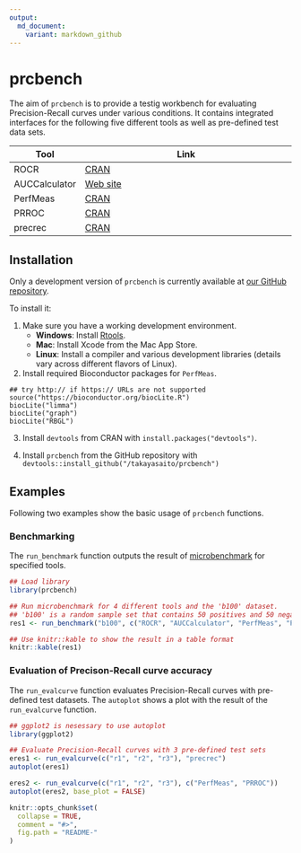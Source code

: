 ```yaml
---
output:
  md_document:
    variant: markdown_github
---
```


<!-- README.md is generated from README.Rmd. Please edit that file -->

# prcbench

The aim of `prcbench` is to provide a testig workbench for evaluating 
Precision-Recall curves under various conditions. It contains integrated 
interfaces for the following five different tools as well as pre-defined test 
data sets. 

| Tool          | Link                                                     |
| ------------- | -------------------------------------------------------- |
| ROCR          | [CRAN](https://cran.r-project.org/web/packages/ROCR)     |
| AUCCalculator | [Web site](http://mark.goadrich.com/programs/AUC)        |
| PerfMeas      | [CRAN](https://cran.r-project.org/web/packages/PerfMeas) |
| PRROC         | [CRAN](https://cran.r-project.org/web/packages/PRROC)    |
| precrec       | [CRAN](https://cran.r-project.org/web/packages/precrec)  |

## Installation
Only a development version of `prcbench` is currently available at 
[our GitHub repository](https://github.com/takayasaito/prcbench). 

To install it:

  1. Make sure you have a working development environment.
      * **Windows**: Install [Rtools](http://cran.r-project.org/bin/windows/Rtools/).
      * **Mac**: Install Xcode from the Mac App Store.
      * **Linux**: Install a compiler and various development libraries (details vary across different flavors of Linux).

  2.  Install required Bioconductor packages for `PerfMeas`.
```
## try http:// if https:// URLs are not supported
source("https://bioconductor.org/biocLite.R")
biocLite("limma")
biocLite("graph")
biocLite("RBGL")
```
  3.  Install `devtools` from CRAN with `install.packages("devtools")`.

  4.  Install `prcbench` from the GitHub repository with `devtools::install_github("/takayasaito/prcbench")`

## Examples

Following two examples show the basic usage of `prcbench` functions.

### Benchmarking

The `run_benchmark` function outputs the result of [microbenchmark](https://cran.r-project.org/web/packages/microbenchmark) for 
specified tools.
```r
## Load library
library(prcbench)

## Run microbenchmark for 4 different tools and the 'b100' dataset.
## 'b100' is a random sample set that contains 50 positives and 50 negatives.
res1 <- run_benchmark("b100", c("ROCR", "AUCCalculator", "PerfMeas", "PRROC", "precrec"))

## Use knitr::kable to show the result in a table format
knitr::kable(res1)
```

### Evaluation of Precison-Recall curve accuracy
The `run_evalcurve` function evaluates Precision-Recall curves with pre-defined
test datasets. The `autoplot` shows a plot with the result of the 
`run_evalcurve` function.

```r
## ggplot2 is nesessary to use autoplot
library(ggplot2)

## Evaluate Precision-Recall curves with 3 pre-defined test sets
eres1 <- run_evalcurve(c("r1", "r2", "r3"), "precrec")
autoplot(eres1)

eres2 <- run_evalcurve(c("r1", "r2", "r3"), c("PerfMeas", "PRROC"))
autoplot(eres2, base_plot = FALSE)
```


```r
knitr::opts_chunk$set(
  collapse = TRUE,
  comment = "#>",
  fig.path = "README-"
)
```
